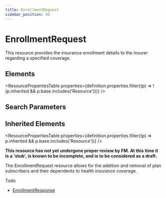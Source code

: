 ```yaml
---
title: EnrollmentRequest
sidebar_position: 45
---
```



# EnrollmentRequest

This resource provides the insurance enrollment details to the insurer regarding a specified coverage.

<Tabs queryString="section">
  <TabItem value="schema" label="Schema" default>

## Elements

<ResourcePropertiesTable
  properties={definition.properties.filter((p) => !(p.inherited && p.base.includes('Resource')))}
/>

## Search Parameters

<SearchParamsTable searchParams={definition.searchParameters} />

## Inherited Elements

<ResourcePropertiesTable properties={definition.properties.filter((p) => p.inherited && p.base.includes('Resource'))} />

  </TabItem>
  <TabItem value="usage" label="Usage">
<div> <a name="scope"></a> <p><b>This resource has not yet undergone proper review by FM. At this time it is a 'stub', is known to be incomplete, and is to be considered as a draft.</b></p> <p> The <Link to="/docs/api/fhir/resources/enrollmentrequest">EnrollmentRequest</Link> resource allows for the addition and removal of plan subscribers and their  dependents to health insurance coverage. </p> <p> Todo    </p> </div>
  </TabItem>


  <TabItem value="referencedBy" label="Referenced By">
<ul><li><a href="/docs/api/fhir/resources/enrollmentresponse">EnrollmentResponse</a></li></ul>
  </TabItem>
</Tabs>
